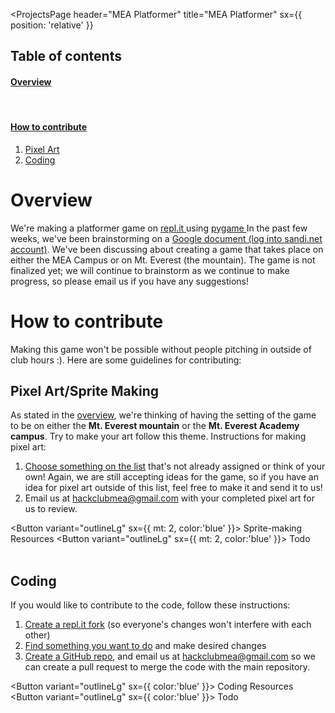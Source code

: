 

<ProjectsPage
    header="MEA Platformer"
    title="MEA Platformer"
    sx={{ position: 'relative' }}
>

## Table of contents  

#### [Overview](#overview)  

<br/>

#### [How to contribute](#how-to-contribute)  
1.  [Pixel Art](#pixel-art-contribution)
2.  [Coding](#coding-contribution)

<Text id="overview">

# Overview
</Text>

We're making a platformer game on <a href="https://repl.it/@ShawnZhuang/MEA-Platformer" target="_blank"> repl.it </a> using <a href="https://www.pygame.org/" target="_blank"> pygame </a>
In the past few weeks, we've been brainstorming on a [Google document (log into sandi.net account)](https://docs.google.com/document/d/19mbBj6xFfJdRxxKmRbBd0Lxb15YBNTS3kW1SdQeSIIA/edit?usp=sharing).
We've been discussing about creating a game that takes place on either the MEA Campus or on Mt. Everest (the mountain).
The game is not finalized yet; we will continue to brainstorm as we continue to make progress, so please email us if you have any suggestions!


<Text id="how-to-contribute">

# How to contribute
</Text>

Making this game won't be possible without people pitching in outside of club hours :).
Here are some guidelines for contributing:


<Text id="pixel-art-contribution">

## Pixel Art/Sprite Making
</Text>

As stated in the [overview](#overview), we're thinking of having the setting of the game to be on either the **Mt. Everest mountain** or the **Mt. Everest Academy campus**. 
Try to make your art follow this theme. Instructions for making pixel art: 

1. [Choose something on the list](mea-platformer/sprites/todo) that's not already assigned or think of your own!
Again, we are still accepting ideas for the game, so if you have an idea for pixel art outside of this list, feel free to make it and send it to us!
2. Email us at <hackclubmea@gmail.com> with your completed pixel art for us to review.

<NavLink href="mea-platformer/sprites/resources"> <Button variant="outlineLg" sx={{ mt: 2, color:'blue' }}> 
Sprite-making Resources
</Button> </NavLink>
<NavLink href="mea-platformer/sprites/todo"> <Button variant="outlineLg" sx={{ mt: 2, color:'blue' }}> 
Todo
</Button> </NavLink>
<br/> <br/>

<Text id="coding-contribution">

## Coding
</Text>


If you would like to contribute to the code, follow these instructions:

1. <a href="https://youtu.be/wa1qa3tkkX4" target="_blank">Create a repl.it fork</a> (so everyone's changes won't interfere with each other)
2. [Find something you want to do](mea-platformer/todo) and make desired changes
3. <a href="https://youtu.be/rDQyVYWLHK0" target="_blank">Create a GitHub repo</a>, and email us at <a href="mailto:hackclubmea@gmail.com">hackclubmea@gmail.com</a> so we can create a pull request to merge the code with the main repository.

<NavLink href="mea-platformer/resources"> <Button variant="outlineLg" sx={{ color:'blue' }}> 
Coding Resources 
</Button> </NavLink>
<NavLink href="mea-platformer/todo"> <Button variant="outlineLg" sx={{ color:'blue' }}> 
Todo
</Button> </NavLink>

</ProjectsPage>